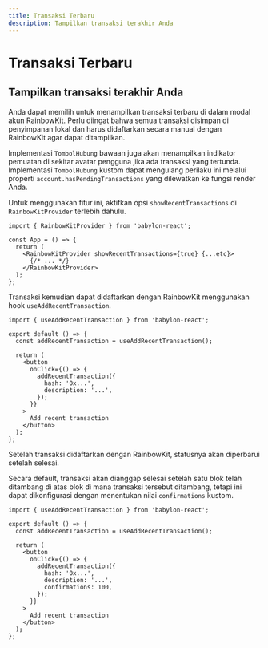 ```yaml
---
title: Transaksi Terbaru
description: Tampilkan transaksi terakhir Anda
---
```


# Transaksi Terbaru

## Tampilkan transaksi terakhir Anda

Anda dapat memilih untuk menampilkan transaksi terbaru di dalam modal akun RainbowKit. Perlu diingat bahwa semua transaksi disimpan di penyimpanan lokal dan harus didaftarkan secara manual dengan RainbowKit agar dapat ditampilkan.

Implementasi `TombolHubung` bawaan juga akan menampilkan indikator pemuatan di sekitar avatar pengguna jika ada transaksi yang tertunda. Implementasi `TombolHubung` kustom dapat mengulang perilaku ini melalui properti `account.hasPendingTransactions` yang dilewatkan ke fungsi render Anda.

Untuk menggunakan fitur ini, aktifkan opsi `showRecentTransactions` di `RainbowKitProvider` terlebih dahulu.

```tsx
import { RainbowKitProvider } from 'babylon-react';

const App = () => {
  return (
    <RainbowKitProvider showRecentTransactions={true} {...etc}>
      {/* ... */}
    </RainbowKitProvider>
  );
};
```

Transaksi kemudian dapat didaftarkan dengan RainbowKit menggunakan hook `useAddRecentTransaction`.

```tsx
import { useAddRecentTransaction } from 'babylon-react';

export default () => {
  const addRecentTransaction = useAddRecentTransaction();

  return (
    <button
      onClick={() => {
        addRecentTransaction({
          hash: '0x...',
          description: '...',
        });
      }}
    >
      Add recent transaction
    </button>
  );
};
```

Setelah transaksi didaftarkan dengan RainbowKit, statusnya akan diperbarui setelah selesai.

Secara default, transaksi akan dianggap selesai setelah satu blok telah ditambang di atas blok di mana transaksi tersebut ditambang, tetapi ini dapat dikonfigurasi dengan menentukan nilai `confirmations` kustom.

```tsx
import { useAddRecentTransaction } from 'babylon-react';

export default () => {
  const addRecentTransaction = useAddRecentTransaction();

  return (
    <button
      onClick={() => {
        addRecentTransaction({
          hash: '0x...',
          description: '...',
          confirmations: 100,
        });
      }}
    >
      Add recent transaction
    </button>
  );
};
```
